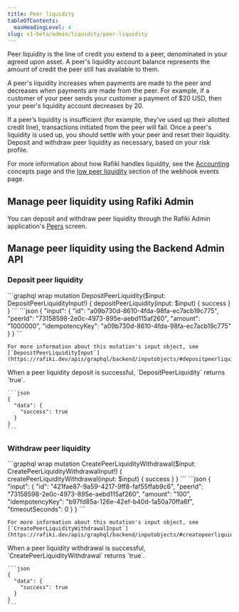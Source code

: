 ```yaml
---
title: Peer liquidity
tableOfContents:
  maxHeadingLevel: 4
slug: v1-beta/admin/liquidity/peer-liquidity
---
```



Peer liquidity is the line of credit you extend to a peer, denominated in your agreed upon asset. A peer's liquidity account balance represents the amount of credit the peer still has available to them.

A peer's liquidity increases when payments are made to the peer and decreases when payments are made from the peer. For example, if a customer of your peer sends your customer a payment of $20 USD, then your peer's liquidity account decreases by 20.

If a peer’s liquidity is insufficient (for example, they’ve used up their allotted credit line), transactions initiated from the peer will fail. Once a peer's liquidity is used up, you should settle with your peer and reset their liquidity. Deposit and withdraw peer liquidity as necessary, based on your risk profile.

For more information about how Rafiki handles liquidity, see the [Accounting](/v1-beta/overview/concepts/accounting) concepts page and the [low peer liquidity](/v1-beta/integration/requirements/webhook-events#low-peer-liquidity) section of the webhook events page.

## Manage peer liquidity using Rafiki Admin

You can deposit and withdraw peer liquidity through the Rafiki Admin application's [Peers](/v1-beta/admin/admin-user-guide/#edit-peer) screen.

## Manage peer liquidity using the Backend Admin API

<IdempotencyNote />

### Deposit peer liquidity

<Tabs>
  <TabItem label="Operation">
    ```graphql wrap
    mutation DepositPeerLiquidity($input: DepositPeerLiquidityInput!) {
      depositPeerLiquidity(input: $input) {
       success
     }
    }
    ```
  </TabItem>

  <TabItem label="Variables">
    ```json
    {
      "input": {
        "id": "a09b730d-8610-4fda-98fa-ec7acb19c775",
        "peerId": "73158598-2e0c-4973-895e-aebd115af260",
        "amount": "1000000",
        "idempotencyKey": "a09b730d-8610-4fda-98fa-ec7acb19c775"
      }
    }
    ```

    For more information about this mutation's input object, see [`DepositPeerLiquidityInput`](https://rafiki.dev/apis/graphql/backend/inputobjects/#depositpeerliquidityinput).

  </TabItem>

  <TabItem label="Response">
    When a peer liquidity deposit is successful, `DepositPeerLiquidity` returns `true`.

    ```json
    {
      "data": {
        "success": true
      }
    }
    ```

  </TabItem>
</Tabs>

### Withdraw peer liquidity

<Tabs>
  <TabItem label="Operation">
    ```graphql wrap
    mutation CreatePeerLiquidityWithdrawal($input: CreatePeerLiquidityWithdrawalInput!) {
      createPeerLiquidityWithdrawal(input: $input) {
        success
     }
    }
    ```
  </TabItem>

  <TabItem label="Variables">
    ```json
    {
      "input": {
        "id": "421fae87-9a59-4217-9ff8-faf55ffab9c6",
        "peerId": "73158598-2e0c-4973-895e-aebd115af260",
        "amount": "100",
        "idempotencyKey": "b97fd85a-126e-42ef-b40d-1a50a70ffa6f",
        "timeoutSeconds": 0
      }
    }
    ```

    For more information about this mutation's input object, see [`CreatePeerLiquidityWithdrawalInput`](https://rafiki.dev/apis/graphql/backend/inputobjects/#createpeerliquiditywithdrawalinput).

  </TabItem>

  <TabItem label="Response">
    When a peer liquidity withdrawal is successful, `CreatePeerLiquidityWithdrawal` returns `true`.

    ```json
    {
      "data": {
        "success": true
      }
    }
    ```

  </TabItem>
</Tabs>
